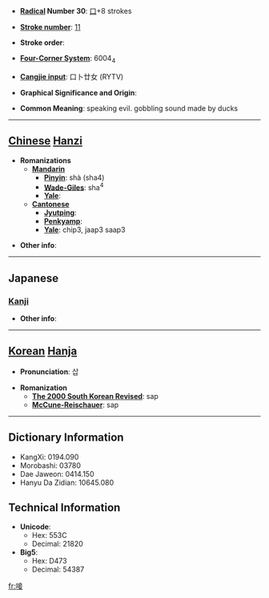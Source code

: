 * '''[[Wiktionary:Chinese radical index| Radical]] Number 30''': [[Wiktionary:Chinese radical index 口|口]]+8 strokes

* '''[[Wiktionary:Chinese total strokes index|Stroke number]]''': [[Wiktionary:Chinese total strokes index 11|11]]

* '''Stroke order''': 

* '''[[Wiktionary:Chinese four corner index|Four-Corner System]]''': 6004<sub>4</sub>

* '''[[Wiktionary:Chinese Cangjie index|Cangjie input]]''': 口卜廿女 (RYTV)

* '''Graphical Significance and Origin''': 

* '''Common Meaning''': speaking evil. gobbling sound made by ducks

----

== [[Chinese]] [[Hanzi]] ==

* '''Romanizations'''
** '''[[Mandarin]]'''
*** '''[[Pinyin]]''': shà (sha4)
*** '''[[Wade-Giles]]''': sha<sup>4</sup>
*** '''[[Yale]]''': 
** '''[[Cantonese]]'''
*** '''[[Jyutping]]''':
*** '''[[Penkyamp]]''': 
*** '''[[Yale]]''': chip3, jaap3 saap3

* '''Other info''': 

----

==Japanese==
===[[Kanji]]===
{{kanji|on readings=[[そう]] (sō), [[しょう]] (shō)|kun readings=[[くらう]] (kurau), [[すする]] (susuru), [[ついばむ]] (tsuibamu), [[ふむ]] (fumu)}}

* '''Other info''':  

----

== [[Korean]] [[Hanja]] ==

* '''Pronunciation''': 삽

* '''Romanization'''
** '''[[The 2000 South Korean Revised Romanization|The 2000 South Korean Revised]]''': sap
** '''[[McCune-Reischauer]]''': sap

----

== Dictionary Information ==

* KangXi: 0194.090
* Morobashi: 03780
* Dae Jaweon: 0414.150
* Hanyu Da Zidian: 10645.080

== Technical Information ==

* '''Unicode''':
** Hex: 553C
** Decimal: 21820
* '''Big5''':
** Hex: D473
** Decimal: 54387

[[fr:唼]]